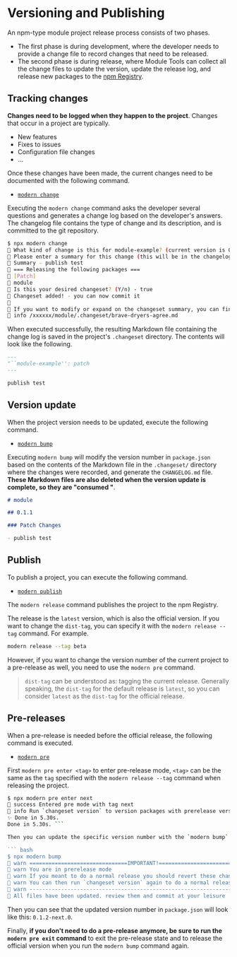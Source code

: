 # Versioning and Publishing

An npm-type module project release process consists of two phases.

- The first phase is during development, where the developer needs to provide a change file to record changes that need to be released.
- The second phase is during release, where Module Tools can collect all the change files to update the version, update the release log, and release new packages to the [npm Registry](https://www.npmjs.com/).

## Tracking changes

**Changes need to be logged when they happen to the project**. Changes that occur in a project are typically.

- New features
- Fixes to issues
- Configuration file changes
- ...

Once these changes have been made, the current changes need to be documented with the following command.

- [`modern change`](/guide/basic/command-preview#modern-change)

Executing the `modern change` command asks the developer several questions and generates a change log based on the developer's answers. The changelog file contains the type of change and its description, and is committed to the git repository.

```bash
$ npx modern change
🦋 What kind of change is this for module-example? (current version is 0.1.0) - patch
🦋 Please enter a summary for this change (this will be in the changelogs). Submit empty line to open external editor
🦋 Summary - publish test
🦋 === Releasing the following packages ===
🦋 [Patch]
🦋 module
🦋 Is this your desired changeset? (Y/n) - true
🦋 Changeset added! - you can now commit it
🦋
🦋 If you want to modify or expand on the changeset summary, you can find it here
🦋 info /xxxxxx/module/.changeset/brave-dryers-agree.md
```

When executed successfully, the resulting Markdown file containing the change log is saved in the project's `.changeset` directory. The contents will look like the following.

```markdown .changeset/brave-dryers-agree.md
---
"``module-example'': patch
---

publish test
```

## Version update

When the project version needs to be updated, execute the following command.

- [`modern bump`](/guide/basic/command-preview#modern-bump)

Executing `modern bump` will modify the version number in `package.json` based on the contents of the Markdown file in the `.changeset/` directory where the changes were recorded, and generate the `CHANGELOG.md` file. **These Markdown files are also deleted when the version update is complete, so they are "consumed "**.

```markdown CHANGELOG.md
# module

## 0.1.1

### Patch Changes

- publish test
```

## Publish

To publish a project, you can execute the following command.

- [`modern publish`](/guide/basic/command-preview#modern-release)

The `modern release` command publishes the project to the npm Registry.

The release is the `latest` version, which is also the official version. If you want to change the `dist-tag`, you can specify it with the `modern release --tag` command. For example.

```bash
modern release --tag beta
```

However, if you want to change the version number of the current project to a pre-release as well, you need to use the `modern pre` command.

> `dist-tag` can be understood as: tagging the current release. Generally speaking, the `dist-tag` for the default release is `latest`, so you can consider `latest` as the `dist-tag` for the official release.

## Pre-releases

When a pre-release is needed before the official release, the following command is executed.

- [`modern pre`](/guide/basic/command-preview#modern-pre)

First `modern pre enter <tag>` to enter pre-release mode, `<tag>` can be the same as the `tag` specified with the `modern release --tag` command when releasing the project.

````bash
$ npx modern pre enter next
🦋 success Entered pre mode with tag next
🦋 info Run `changeset version` to version packages with prerelease versions
✨ Done in 5.30s.
Done in 5.30s. ```

Then you can update the specific version number with the `modern bump` command, **which doesn't actually "consume" the Markdown file that records the changes**: ``` bash

``` bash
$ npx modern bump
🦋 warn ===============================IMPORTANT!===============================
🦋 warn You are in prerelease mode
🦋 warn If you meant to do a normal release you should revert these changes and run `changeset pre exit`
🦋 warn You can then run `changeset version` again to do a normal release
🦋 warn ----------------------------------------------------------------------
🦋 All files have been updated. review them and commit at your leisure
````

Then you can see that the updated version number in `package.json` will look like this: `0.1.2-next.0`.

Finally, **if you don't need to do a pre-release anymore, be sure to run the `modern pre exit` command** to exit the pre-release state and to release the official version when you run the `modern bump` command again.
